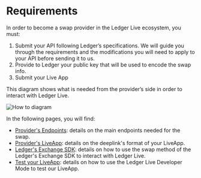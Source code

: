 
# Requirements

In order to become a swap provider in the Ledger Live ecosystem, you must:
 1. Submit your API following Ledger’s specifications. We will guide you through the requirements and the modifications you will need to apply to your API before sending it to us.
 2. Provide to Ledger your public key that will be used to encode the swap info.
 3. Submit your Live App 

This diagram shows what is needed from the provider’s side in order to interact with Ledger Live.

<Zoom>
    <img
      alt="How to diagram"
      src="/how-to.png"
    />
</Zoom>


In the following pages, you will find:
- [Provider's Endpoints](./integration/providers-endpoints): details on the main endpoints needed for the swap.
- [Provider's LiveApp](./integration/providers-liveapp): details on the deeplink's format of your LiveApp.
- [Ledger's Exchange SDK](./integration/ledger-exchange-sdk): details on how to use the swap method of the Ledger's Exchange SDK to interact with Ledger Live.
- [Test your LiveApp](../../../../APIs/wallet-api/examples/test-live-app/prerequisites): details on how to use the Ledger Live Developer Mode to test our LiveApp. 
